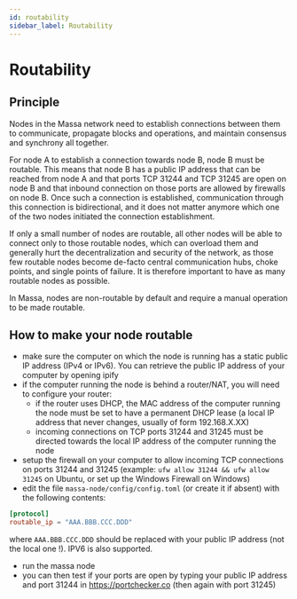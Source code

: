 ```yaml
---
id: routability
sidebar_label: Routability
---
```


# Routability

## Principle

Nodes in the Massa network need to establish connections between them to communicate, propagate blocks and operations,
and maintain consensus and synchrony all together.

For node A to establish a connection towards node B, node B must be routable. This means that node B has a public IP
address that can be reached from node A and that ports TCP 31244 and TCP 31245 are open on node B and that inbound
connection on those ports are allowed by firewalls on node B. Once such a connection is established, communication
through this connection is bidirectional, and it does not matter anymore which one of the two nodes initiated the
connection establishment.

If only a small number of nodes are routable, all other nodes will be able to connect only to those routable nodes,
which can overload them and generally hurt the decentralization and security of the network, as those few routable nodes
become de-facto central communication hubs, choke points, and single points of failure. It is therefore important to
have as many routable nodes as possible.

In Massa, nodes are non-routable by default and require a manual operation to be made routable.

## How to make your node routable

- make sure the computer on which the node is running has a static public IP address (IPv4 or IPv6). You can retrieve the
public IP address of your computer by opening ipify
- if the computer running the node is behind a router/NAT, you will need to configure your router:
    - if the router uses DHCP, the MAC address of the computer running the node must be set to have a permanent DHCP
    lease (a local IP address that never changes, usually of form 192.168.X.XX)
    - incoming connections on TCP ports 31244 and 31245 must be directed towards the local IP address of the computer
    running the node
- setup the firewall on your computer to allow incoming TCP connections on ports 31244 and 31245 (example: `ufw allow
31244 && ufw allow 31245` on Ubuntu, or set up the Windows Firewall on Windows)
- edit the file `massa-node/config/config.toml` (or create it if absent) with the following contents:
``` toml
[protocol]
routable_ip = "AAA.BBB.CCC.DDD"
```
where `AAA.BBB.CCC.DDD` should be replaced with your public IP address (not the local one !). IPV6 is also supported.
- run the massa node
- you can then test if your ports are open by typing your public IP address and port 31244 in https://portchecker.co (then again
with port 31245)
